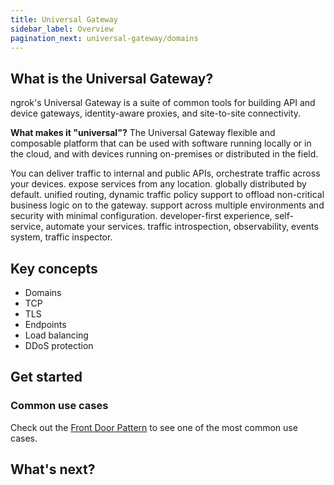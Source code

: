 ```yaml
---
title: Universal Gateway
sidebar_label: Overview
pagination_next: universal-gateway/domains
---
```


## What is the Universal Gateway?

ngrok's Universal Gateway is a suite of common tools for building API and device gateways, identity-aware proxies, and site-to-site connectivity.

**What makes it "universal"?**
The Universal Gateway flexible and composable platform that can be used with software running locally or in the cloud, and with devices running on-premises or distributed in the field.

You can deliver traffic to internal and public APIs, orchestrate traffic across your devices. expose services from any location. globally distributed by default. unified routing, dynamic traffic policy support to offload non-critical business logic on to the gateway. support across multiple environments and security with minimal configuration. developer-first experience, self-service, automate your services. traffic introspection, observability, events system, traffic inspector.

## Key concepts

- Domains
- TCP
- TLS
- Endpoints
- Load balancing
- DDoS protection

## Get started

### Common use cases

Check out the [Front Door Pattern](/universal-gateway/examples/front-door-pattern/) to see one of the most common use cases.

## What's next?
